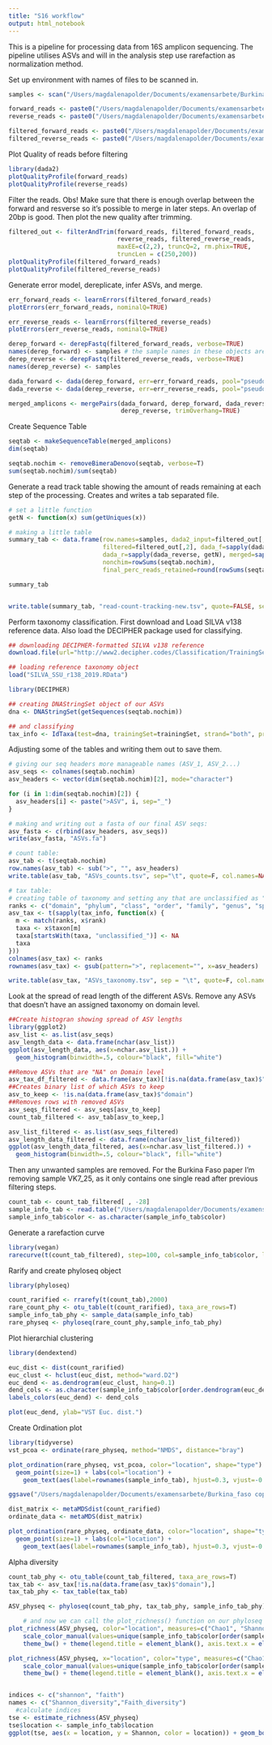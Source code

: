 ```yaml
---
title: "S16 workflow"
output: html_notebook
---
```

This is a pipeline for processing data from 16S amplicon sequencing. The pipeline utilises ASVs and will in the analysis step use rarefaction as normalization method.

Set up environment with names of files to be scanned in.

```r
samples <- scan("/Users/magdalenapolder/Documents/examensarbete/Burkina_faso copy/samples", what="character")

forward_reads <- paste0("/Users/magdalenapolder/Documents/examensarbete/Burkina_faso copy/",samples,".R1.fastq")
reverse_reads <- paste0("/Users/magdalenapolder/Documents/examensarbete/Burkina_faso copy/",samples,".R2.fastq")

filtered_forward_reads <- paste0("/Users/magdalenapolder/Documents/examensarbete/Burkina_faso copy/",samples, "_sub_R1_filtered.fq.gz")
filtered_reverse_reads <- paste0("/Users/magdalenapolder/Documents/examensarbete/Burkina_faso copy/",samples, "_sub_R2_filtered.fq.gz")
```

Plot Quality of reads before filtering
```r
library(dada2)
plotQualityProfile(forward_reads)
plotQualityProfile(reverse_reads)
```

Filter the reads.
Obs! Make sure that there is enough overlap between the forward and resverse so it's possible to merge in later steps.
An overlap of 20bp is good.
Then plot the new quality after trimming.

```r
filtered_out <- filterAndTrim(forward_reads, filtered_forward_reads,
                              reverse_reads, filtered_reverse_reads,
                              maxEE=c(2,2), truncQ=2, rm.phix=TRUE, 
                              truncLen = c(250,200))
plotQualityProfile(filtered_forward_reads)
plotQualityProfile(filtered_reverse_reads)
```

Generate error model, dereplicate, infer ASVs, and merge.
```r
err_forward_reads <- learnErrors(filtered_forward_reads)
plotErrors(err_forward_reads, nominalQ=TRUE)

err_reverse_reads <- learnErrors(filtered_reverse_reads)
plotErrors(err_reverse_reads, nominalQ=TRUE)

derep_forward <- derepFastq(filtered_forward_reads, verbose=TRUE)
names(derep_forward) <- samples # the sample names in these objects are initially the file names of the samples, this sets them to the sample names for the rest of the workflow
derep_reverse <- derepFastq(filtered_reverse_reads, verbose=TRUE)
names(derep_reverse) <- samples

dada_forward <- dada(derep_forward, err=err_forward_reads, pool="pseudo")
dada_reverse <- dada(derep_reverse, err=err_reverse_reads, pool="pseudo")

merged_amplicons <- mergePairs(dada_forward, derep_forward, dada_reverse,
                               derep_reverse, trimOverhang=TRUE)
```

Create Sequence Table
```r
seqtab <- makeSequenceTable(merged_amplicons)
dim(seqtab)

seqtab.nochim <- removeBimeraDenovo(seqtab, verbose=T)
sum(seqtab.nochim)/sum(seqtab)
```

Generate a read track table showing the amount of reads remaining at each step of the processing.
Creates and writes a tab separated file.
```r
# set a little function
getN <- function(x) sum(getUniques(x))

# making a little table
summary_tab <- data.frame(row.names=samples, dada2_input=filtered_out[,1],
                          filtered=filtered_out[,2], dada_f=sapply(dada_forward, getN),
                          dada_r=sapply(dada_reverse, getN), merged=sapply(merged_amplicons, getN),
                          nonchim=rowSums(seqtab.nochim),
                          final_perc_reads_retained=round(rowSums(seqtab.nochim)/filtered_out[,1]*100, 1))

summary_tab


write.table(summary_tab, "read-count-tracking-new.tsv", quote=FALSE, sep="\t", col.names=NA)
```

Perform taxonomy classification. First download and Load SILVA v138 reference data. Also load the DECIPHER package used for classifying.
```r
## downloading DECIPHER-formatted SILVA v138 reference
download.file(url="http://www2.decipher.codes/Classification/TrainingSets/SILVA_SSU_r138_2019.RData", destfile="SILVA_SSU_r138_2019.RData")

## loading reference taxonomy object
load("SILVA_SSU_r138_2019.RData")

library(DECIPHER)

## creating DNAStringSet object of our ASVs
dna <- DNAStringSet(getSequences(seqtab.nochim))

## and classifying
tax_info <- IdTaxa(test=dna, trainingSet=trainingSet, strand="both", processors=NULL)
```

Adjusting some of the tables and writing them out to save them.
```r
# giving our seq headers more manageable names (ASV_1, ASV_2...)
asv_seqs <- colnames(seqtab.nochim)
asv_headers <- vector(dim(seqtab.nochim)[2], mode="character")

for (i in 1:dim(seqtab.nochim)[2]) {
  asv_headers[i] <- paste(">ASV", i, sep="_")
}

# making and writing out a fasta of our final ASV seqs:
asv_fasta <- c(rbind(asv_headers, asv_seqs))
write(asv_fasta, "ASVs.fa")

# count table:
asv_tab <- t(seqtab.nochim)
row.names(asv_tab) <- sub(">", "", asv_headers)
write.table(asv_tab, "ASVs_counts.tsv", sep="\t", quote=F, col.names=NA)

# tax table:
# creating table of taxonomy and setting any that are unclassified as "NA"
ranks <- c("domain", "phylum", "class", "order", "family", "genus", "species")
asv_tax <- t(sapply(tax_info, function(x) {
  m <- match(ranks, x$rank)
  taxa <- x$taxon[m]
  taxa[startsWith(taxa, "unclassified_")] <- NA
  taxa
}))
colnames(asv_tax) <- ranks
rownames(asv_tax) <- gsub(pattern=">", replacement="", x=asv_headers)

write.table(asv_tax, "ASVs_taxonomy.tsv", sep = "\t", quote=F, col.names=NA)
```

Look at the spread of read length of the different ASVs. Remove any ASVs that doesn't have an assigned taxonomy on domain level.
```r
##Create histogran showing spread of ASV lengths
library(ggplot2)
asv_list <- as.list(asv_seqs)
asv_length_data <- data.frame(nchar(asv_list))
ggplot(asv_length_data, aes(x=nchar.asv_list.)) +
  geom_histogram(binwidth=.5, colour="black", fill="white")

##Remove ASVs that are "NA" on Domain level
asv_tax_df_filtered <- data.frame(asv_tax)[!is.na(data.frame(asv_tax)$"domain"),]
##Creates binary list of which ASVs to keep
asv_to_keep <- !is.na(data.frame(asv_tax)$"domain")
##Removes rows with removed ASVs
asv_seqs_filtered <- asv_seqs[asv_to_keep]
count_tab_filtered <- asv_tab[asv_to_keep,]

asv_list_filtered <- as.list(asv_seqs_filtered)
asv_length_data_filtered <- data.frame(nchar(asv_list_filtered))
ggplot(asv_length_data_filtered, aes(x=nchar.asv_list_filtered.)) +
  geom_histogram(binwidth=.5, colour="black", fill="white")

```

Then any unwanted samples are removed. For the Burkina Faso paper I'm removing sample VK7_25, as it only contains one single read after previous filtering steps.
```r
count_tab <- count_tab_filtered[ , -28]
sample_info_tab <- read.table("/Users/magdalenapolder/Documents/examensarbete/scripting/sample_info.tsv", header=T, row.names=1, check.names=F, sep="\t")[-28, ]
sample_info_tab$color <- as.character(sample_info_tab$color)
```

Generate a rarefaction curve
```r
library(vegan)
rarecurve(t(count_tab_filtered), step=100, col=sample_info_tab$color, lwd=2, ylab="ASVs", label=F)
```

Rarify and create phyloseq object
```r
library(phyloseq)

count_rarified <- rrarefy(t(count_tab),2000)
rare_count_phy <- otu_table(t(count_rarified), taxa_are_rows=T)
sample_info_tab_phy <- sample_data(sample_info_tab)
rare_physeq <- phyloseq(rare_count_phy,sample_info_tab_phy)
```
Plot hierarchial clustering
```r
library(dendextend)

euc_dist <- dist(count_rarified)
euc_clust <- hclust(euc_dist, method="ward.D2")
euc_dend <- as.dendrogram(euc_clust, hang=0.1)
dend_cols <- as.character(sample_info_tab$color[order.dendrogram(euc_dend)])
labels_colors(euc_dend) <- dend_cols

plot(euc_dend, ylab="VST Euc. dist.")
```



Create Ordination plot
```r
library(tidyverse)
vst_pcoa <- ordinate(rare_physeq, method="NMDS", distance="bray")

plot_ordination(rare_physeq, vst_pcoa, color="location", shape="type") +
  geom_point(size=1) + labs(col="location") + 
    geom_text(aes(label=rownames(sample_info_tab), hjust=0.3, vjust=-0.4), size=3)

ggsave("/Users/magdalenapolder/Documents/examensarbete/Burkina_faso copy/ordination_plots/1000/1000_4.png")
```

```r
dist_matrix <- metaMDSdist(count_rarified)
ordinate_data <- metaMDS(dist_matrix)

plot_ordination(rare_physeq, ordinate_data, color="location", shape="type") +
  geom_point(size=1) + labs(col="location") + 
    geom_text(aes(label=rownames(sample_info_tab), hjust=0.3, vjust=-0.4), size=3)
```

Alpha diversity
```r
count_tab_phy <- otu_table(count_tab_filtered, taxa_are_rows=T)
tax_tab <- asv_tax[!is.na(data.frame(asv_tax)$"domain"),]
tax_tab_phy <- tax_table(tax_tab)

ASV_physeq <- phyloseq(count_tab_phy, tax_tab_phy, sample_info_tab_phy)

    # and now we can call the plot_richness() function on our phyloseq object
plot_richness(ASV_physeq, color="location", measures=c("Chao1", "Shannon")) + 
    scale_color_manual(values=unique(sample_info_tab$color[order(sample_info_tab$location)])) +
    theme_bw() + theme(legend.title = element_blank(), axis.text.x = element_text(angle = 90, vjust = 0.5, hjust = 1))

plot_richness(ASV_physeq, x="location", color="type", measures=c("Chao1", "Shannon")) + 
    scale_color_manual(values=unique(sample_info_tab$color[order(sample_info_tab$location)])) +
    theme_bw() + theme(legend.title = element_blank(), axis.text.x = element_text(angle = 90, vjust = 0.5, hjust = 1))


indices <- c("shannon", "faith")
names <- c("Shannon_diversity","Faith_diversity")
  #calculate indices
tse <- estimate_richness(ASV_physeq)
tse$location <- sample_info_tab$location
ggplot(tse, aes(x = location, y = Shannon, color = location)) + geom_boxplot()



```

